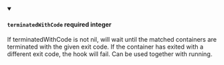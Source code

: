
<details className="config-field" data-expandable="false" open>
<summary>

#### `terminatedWithCode` <span class="config-field-required" data-required="false">required</span> <span class="config-field-type">integer</span> <span class="config-field-default"></span> <span class="config-field-enum"></span>

If terminatedWithCode is not nil, will wait until the matched containers are terminated with the given exit code.
If the container has exited with a different exit code, the hook will fail. Can be used together with running.

</summary>



</details>
